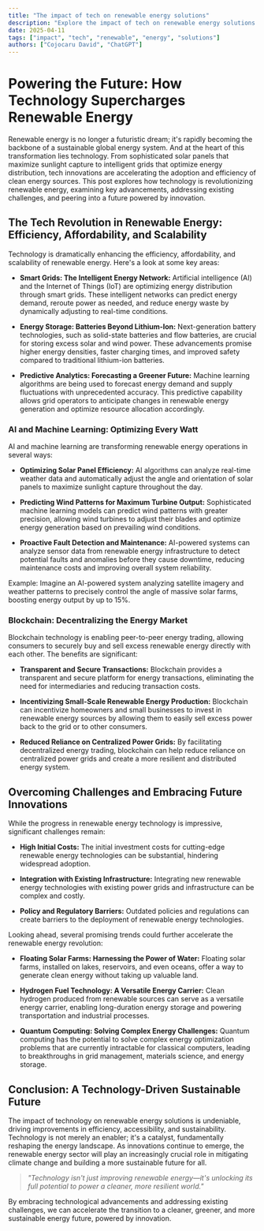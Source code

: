 ```yaml
---
title: "The impact of tech on renewable energy solutions"
description: "Explore the impact of tech on renewable energy solutions in this detailed guide, offering insights, strategies, and practical tips to enhance your understanding and application of the topic."
date: 2025-04-11
tags: ["impact", "tech", "renewable", "energy", "solutions"]
authors: ["Cojocaru David", "ChatGPT"]
---
```


# Powering the Future: How Technology Supercharges Renewable Energy

Renewable energy is no longer a futuristic dream; it's rapidly becoming the backbone of a sustainable global energy system. And at the heart of this transformation lies technology. From sophisticated solar panels that maximize sunlight capture to intelligent grids that optimize energy distribution, tech innovations are accelerating the adoption and efficiency of clean energy sources. This post explores how technology is revolutionizing renewable energy, examining key advancements, addressing existing challenges, and peering into a future powered by innovation.

## The Tech Revolution in Renewable Energy: Efficiency, Affordability, and Scalability

Technology is dramatically enhancing the efficiency, affordability, and scalability of renewable energy. Here's a look at some key areas:

- **Smart Grids: The Intelligent Energy Network:** Artificial intelligence (AI) and the Internet of Things (IoT) are optimizing energy distribution through smart grids. These intelligent networks can predict energy demand, reroute power as needed, and reduce energy waste by dynamically adjusting to real-time conditions.

- **Energy Storage: Batteries Beyond Lithium-Ion:** Next-generation battery technologies, such as solid-state batteries and flow batteries, are crucial for storing excess solar and wind power. These advancements promise higher energy densities, faster charging times, and improved safety compared to traditional lithium-ion batteries.

- **Predictive Analytics: Forecasting a Greener Future:** Machine learning algorithms are being used to forecast energy demand and supply fluctuations with unprecedented accuracy. This predictive capability allows grid operators to anticipate changes in renewable energy generation and optimize resource allocation accordingly.

### AI and Machine Learning: Optimizing Every Watt

AI and machine learning are transforming renewable energy operations in several ways:

- **Optimizing Solar Panel Efficiency:** AI algorithms can analyze real-time weather data and automatically adjust the angle and orientation of solar panels to maximize sunlight capture throughout the day.

- **Predicting Wind Patterns for Maximum Turbine Output:** Sophisticated machine learning models can predict wind patterns with greater precision, allowing wind turbines to adjust their blades and optimize energy generation based on prevailing wind conditions.

- **Proactive Fault Detection and Maintenance:** AI-powered systems can analyze sensor data from renewable energy infrastructure to detect potential faults and anomalies before they cause downtime, reducing maintenance costs and improving overall system reliability.

Example: Imagine an AI-powered system analyzing satellite imagery and weather patterns to precisely control the angle of massive solar farms, boosting energy output by up to 15%.

### Blockchain: Decentralizing the Energy Market

Blockchain technology is enabling peer-to-peer energy trading, allowing consumers to securely buy and sell excess renewable energy directly with each other. The benefits are significant:

- **Transparent and Secure Transactions:** Blockchain provides a transparent and secure platform for energy transactions, eliminating the need for intermediaries and reducing transaction costs.

- **Incentivizing Small-Scale Renewable Energy Production:** Blockchain can incentivize homeowners and small businesses to invest in renewable energy sources by allowing them to easily sell excess power back to the grid or to other consumers.

- **Reduced Reliance on Centralized Power Grids:** By facilitating decentralized energy trading, blockchain can help reduce reliance on centralized power grids and create a more resilient and distributed energy system.

## Overcoming Challenges and Embracing Future Innovations

While the progress in renewable energy technology is impressive, significant challenges remain:

- **High Initial Costs:** The initial investment costs for cutting-edge renewable energy technologies can be substantial, hindering widespread adoption.

- **Integration with Existing Infrastructure:** Integrating new renewable energy technologies with existing power grids and infrastructure can be complex and costly.

- **Policy and Regulatory Barriers:** Outdated policies and regulations can create barriers to the deployment of renewable energy technologies.

Looking ahead, several promising trends could further accelerate the renewable energy revolution:

- **Floating Solar Farms: Harnessing the Power of Water:** Floating solar farms, installed on lakes, reservoirs, and even oceans, offer a way to generate clean energy without taking up valuable land.

- **Hydrogen Fuel Technology: A Versatile Energy Carrier:** Clean hydrogen produced from renewable sources can serve as a versatile energy carrier, enabling long-duration energy storage and powering transportation and industrial processes.

- **Quantum Computing: Solving Complex Energy Challenges:** Quantum computing has the potential to solve complex energy optimization problems that are currently intractable for classical computers, leading to breakthroughs in grid management, materials science, and energy storage.

## Conclusion: A Technology-Driven Sustainable Future

The impact of technology on renewable energy solutions is undeniable, driving improvements in efficiency, accessibility, and sustainability. Technology is not merely an enabler; it's a catalyst, fundamentally reshaping the energy landscape. As innovations continue to emerge, the renewable energy sector will play an increasingly crucial role in mitigating climate change and building a more sustainable future for all.

> _"Technology isn't just improving renewable energy—it's unlocking its full potential to power a cleaner, more resilient world."_

By embracing technological advancements and addressing existing challenges, we can accelerate the transition to a cleaner, greener, and more sustainable energy future, powered by innovation.
